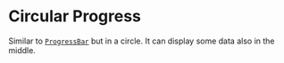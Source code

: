 


# Circular Progress
Similar to [`ProgressBar`](/components/progress-bar) but in a circle. It can display some data also in the middle.


<Playground component={CircularProgress}>
  <CircularProgress percentage={1} />
</Playground>
